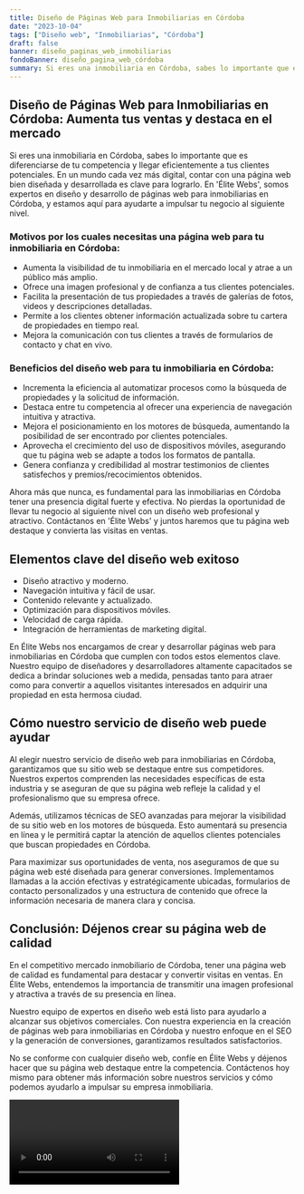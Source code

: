 ```yaml
---
title: Diseño de Páginas Web para Inmobiliarias en Córdoba
date: "2023-10-04"
tags: ["Diseño web", "Inmobiliarias", "Córdoba"]
draft: false
banner: diseño_paginas_web_inmobiliarias
fondoBanner: diseño_pagina_web_córdoba
summary: Si eres una inmobiliaria en Córdoba, sabes lo importante que es diferenciarse de tu competencia y llegar eficientemente a tus clientes potenciales. En un mundo cada vez más digital, contar con una página web bien diseñada y desarrollada es clave para lograrlo. En 'Élite Webs', somos expertos en diseño y desarrollo de páginas web para inmobiliarias en Córdoba, y estamos aquí para ayudarte a impulsar tu negocio al siguiente nivel.
---
```



## Diseño de Páginas Web para Inmobiliarias en Córdoba: Aumenta tus ventas y destaca en el mercado

Si eres una inmobiliaria en Córdoba, sabes lo importante que es diferenciarse de tu competencia y llegar eficientemente a tus clientes potenciales. En un mundo cada vez más digital, contar con una página web bien diseñada y desarrollada es clave para lograrlo. En 'Élite Webs', somos expertos en diseño y desarrollo de páginas web para inmobiliarias en Córdoba, y estamos aquí para ayudarte a impulsar tu negocio al siguiente nivel.

### Motivos por los cuales necesitas una página web para tu inmobiliaria en Córdoba:

- Aumenta la visibilidad de tu inmobiliaria en el mercado local y atrae a un público más amplio.
- Ofrece una imagen profesional y de confianza a tus clientes potenciales.
- Facilita la presentación de tus propiedades a través de galerías de fotos, videos y descripciones detalladas.
- Permite a los clientes obtener información actualizada sobre tu cartera de propiedades en tiempo real.
- Mejora la comunicación con tus clientes a través de formularios de contacto y chat en vivo.

### Beneficios del diseño web para tu inmobiliaria en Córdoba:

- Incrementa la eficiencia al automatizar procesos como la búsqueda de propiedades y la solicitud de información.
- Destaca entre tu competencia al ofrecer una experiencia de navegación intuitiva y atractiva.
- Mejora el posicionamiento en los motores de búsqueda, aumentando la posibilidad de ser encontrado por clientes potenciales.
- Aprovecha el crecimiento del uso de dispositivos móviles, asegurando que tu página web se adapte a todos los formatos de pantalla.
- Genera confianza y credibilidad al mostrar testimonios de clientes satisfechos y premios/recocimientos obtenidos.

Ahora más que nunca, es fundamental para las inmobiliarias en Córdoba tener una presencia digital fuerte y efectiva. No pierdas la oportunidad de llevar tu negocio al siguiente nivel con un diseño web profesional y atractivo. Contáctanos en 'Élite Webs' y juntos haremos que tu página web destaque y convierta las visitas en ventas.

<GifSeo />

<Cta />

## Elementos clave del diseño web exitoso

- Diseño atractivo y moderno.
- Navegación intuitiva y fácil de usar.
- Contenido relevante y actualizado.
- Optimización para dispositivos móviles.
- Velocidad de carga rápida.
- Integración de herramientas de marketing digital.

En Élite Webs nos encargamos de crear y desarrollar páginas web para inmobiliarias en Córdoba que cumplen con todos estos elementos clave. Nuestro equipo de diseñadores y desarrolladores altamente capacitados se dedica a brindar soluciones web a medida, pensadas tanto para atraer como para convertir a aquellos visitantes interesados en adquirir una propiedad en esta hermosa ciudad.

## Cómo nuestro servicio de diseño web puede ayudar

Al elegir nuestro servicio de diseño web para inmobiliarias en Córdoba, garantizamos que su sitio web se destaque entre sus competidores. Nuestros expertos comprenden las necesidades específicas de esta industria y se aseguran de que su página web refleje la calidad y el profesionalismo que su empresa ofrece.

Además, utilizamos técnicas de SEO avanzadas para mejorar la visibilidad de su sitio web en los motores de búsqueda. Esto aumentará su presencia en línea y le permitirá captar la atención de aquellos clientes potenciales que buscan propiedades en Córdoba.

Para maximizar sus oportunidades de venta, nos aseguramos de que su página web esté diseñada para generar conversiones. Implementamos llamadas a la acción efectivas y estratégicamente ubicadas, formularios de contacto personalizados y una estructura de contenido que ofrece la información necesaria de manera clara y concisa.

## Conclusión: Déjenos crear su página web de calidad

En el competitivo mercado inmobiliario de Córdoba, tener una página web de calidad es fundamental para destacar y convertir visitas en ventas. En Élite Webs, entendemos la importancia de transmitir una imagen profesional y atractiva a través de su presencia en línea.

Nuestro equipo de expertos en diseño web está listo para ayudarlo a alcanzar sus objetivos comerciales. Con nuestra experiencia en la creación de páginas web para inmobiliarias en Córdoba y nuestro enfoque en el SEO y la generación de conversiones, garantizamos resultados satisfactorios.

No se conforme con cualquier diseño web, confíe en Élite Webs y déjenos hacer que su página web destaque entre la competencia. Contáctenos hoy mismo para obtener más información sobre nuestros servicios y cómo podemos ayudarlo a impulsar su empresa inmobiliaria.

<Video />

<CtaBot job="Inmobiliarias" city="Córdoba" />

<Gmaps query="Córdoba+españa+maps" />
